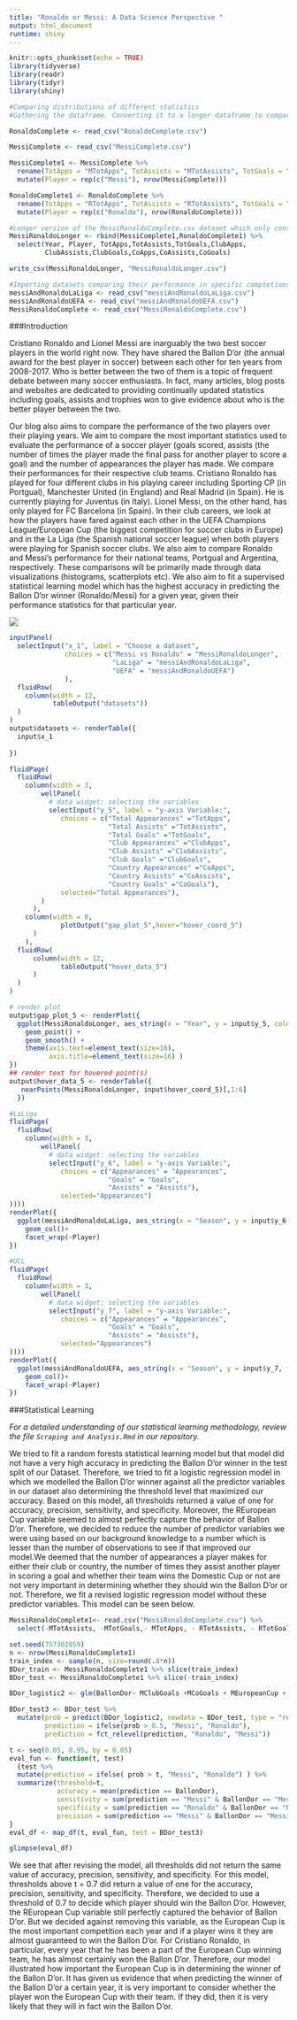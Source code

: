 ```yaml
---
title: "Ronaldo or Messi: A Data Science Perspective "
output: html_document
runtime: shiny
---
```


```r
knitr::opts_chunk$set(echo = TRUE)
library(tidyverse)
library(readr)
library(tidyr)
library(shiny)
```

```r
#Comparing distributions of different statistics
#Gathering the dataframe. Converting it to a longer dataframe to compare the two players on the same plot.  

RonaldoComplete <- read_csv("RonaldoComplete.csv")
```

```r
MessiComplete <- read_csv("MessiComplete.csv")
```

```r
MessiComplete1 <- MessiComplete %>%
  rename(TotApps = "MTotApps", TotAssists = "MTotAssists", TotGoals = "MTotGoals",ClubApps = "MClubApps",ClubAssists = "MClubAssists",ClubGoals = "MClubGoals",CoApps = "MCoApps",CoAssists = "MCoAssists",CoGoals = "MCoGoals")%>%
  mutate(Player = rep(c("Messi"), nrow(MessiComplete)))
```

```r
RonaldoComplete1 <- RonaldoComplete %>%
  rename(TotApps = "RTotApps", TotAssists = "RTotAssists", TotGoals = "RTotGoals",ClubApps = "RClubApps",ClubAssists = "RClubAssists",ClubGoals = "RClubGoals",CoApps = "RCoApps",CoAssists = "RCoAssists",CoGoals = "RCoGoals")%>%
  mutate(Player = rep(c("Ronaldo"), nrow(RonaldoComplete)))
```

```r
#Longer version of the MessiRonaldoComplete.csv dataset which only contains the quantitative predictor variables.
MessiRonaldoLonger <- rbind(MessiComplete1,RonaldoComplete1) %>%
  select(Year, Player, TotApps,TotAssists,TotGoals,ClubApps,
         ClubAssists,ClubGoals,CoApps,CoAssists,CoGoals)
```

```r
write_csv(MessiRonaldoLonger, "MessiRonaldoLonger.csv")
```

```r
#Importing datasets comparing their performance in specific comptetions.
messiAndRonaldoLaLiga <- read_csv("messiAndRonaldoLaLiga.csv")
messiAndRonaldoUEFA <- read_csv("messiAndRonaldoUEFA.csv")
MessiRonaldoComplete <- read_csv("MessiRonaldoComplete.csv")
```

###Introduction 

Cristiano Ronaldo and Lionel Messi are inarguably the two best soccer players in the world right now. They have shared the Ballon D’or (the annual award for the best player in soccer) between each other for ten years from 2008-2017. Who is better between the two of them is a topic of frequent debate between many soccer enthusiasts. In fact, many articles, blog posts and websites are dedicated to providing continually updated statistics including goals, assists and trophies won to give evidence about who is the better player between the two. 

Our blog also aims to compare the performance of the two players over their playing years. We aim to compare the most important statistics used to evaluate the performance of a soccer player (goals scored, assists (the number of times the player made the final pass for another player to score a goal) and the number of appearances the player has made. We compare their performances for their respective club teams. Cristiano Ronaldo has played for four different clubs in his playing career including Sporting CP (in Portgual), Manchester United (in England) and Real Madrid (in Spain). He is currently playing for Juventus (in Italy). Lionel Messi, on the other hand, has only played for FC Barcelona (in Spain). In their club careers, we look at how the players have fared against each other in the UEFA Champions League/European Cup (the biggest competition for soccer clubs in Europe) and in the La Liga (the Spanish national soccer league) when both players were playing for Spanish soccer clubs. We also aim to compare Ronaldo and Messi's performance for their national teams, Portgual and Argentina, respectively. These comparisons will be primarily made through data visualizations (histograms, scatterplots etc). We also aim to fit a supervised statistical learning model which has the highest accuracy in predicting the Ballon D'or winner (Ronaldo/Messi) for a given year, given their performance statistics for that particular year.

![](https://mirage.mathcs.carleton.edu/s/f3e9d4dcd233b8eecc390/files/Math285/Assignments/pair-homework-3-pair-homework-3-team-3/Picture.jpg)


```r
inputPanel(
  selectInput("x_1", label = "Choose a dataset",
              choices = c("Messi vs Ronaldo" = "MessiRonaldoLonger",
                          "LaLiga" = "messiAndRonaldoLaLiga",
                          "UEFA" = "messiAndRonaldoUEFA")
              ),
  fluidRow(
    column(width = 12,
           tableOutput("datasets"))
  )
)
output$datasets <- renderTable({
  input$x_1
  
})
```

```r
fluidPage(
  fluidRow( 
    column(width = 3,   
        wellPanel(                
          # data widget: selecting the variables 
          selectInput("y_5", label = "y-axis Variable:",
             choices = c("Total Appearances" ="TotApps",
                         "Total Assists" ="TotAssists",
                         "Total Goals" ="TotGoals",
                         "Club Appearances" ="ClubApps",
                         "Club Assists" ="ClubAssists",
                         "Club Goals" ="ClubGoals",
                         "Country Appearances" ="CoApps",
                         "Country Assists" ="CoAssists",
                         "Country Goals" ="CoGoals"), 
             selected="Total Appearances"),
        )
      ),
    column(width = 8, 
             plotOutput("gap_plot_5",hover="hover_coord_5")
      )
    ),
  fluidRow(
      column(width = 12, 
             tableOutput("hover_data_5")
      )
  )
)

# render plot
output$gap_plot_5 <- renderPlot({
  ggplot(MessiRonaldoLonger, aes_string(x = "Year", y = input$y_5, color = "Player")) + 
    geom_point() + 
    geom_smooth() +
    theme(axis.text=element_text(size=16),
          axis.title=element_text(size=16) )
})
## render text for hovered point(s)
output$hover_data_5 <- renderTable({
   nearPoints(MessiRonaldoLonger, input$hover_coord_5)[,1:6]
  })

```

```r
#LaLiga
fluidPage(
  fluidRow( 
    column(width = 3,   
        wellPanel(                
          # data widget: selecting the variables 
          selectInput("y_6", label = "y-axis Variable:",
             choices = c("Appearances" = "Appearances",
                         "Goals" = "Goals",
                         "Assists" = "Assists"),
             selected="Appearances")
))))
renderPlot({
  ggplot(messiAndRonaldoLaLiga, aes_string(x = "Season", y = input$y_6, fill = "Player")) + 
    geom_col()+
    facet_wrap(~Player)
})
```

```r
#UCL
fluidPage(
  fluidRow( 
    column(width = 3,   
        wellPanel(                
          # data widget: selecting the variables 
          selectInput("y_7", label = "y-axis Variable:",
             choices = c("Appearances" = "Appearances",
                         "Goals" = "Goals",
                         "Assists" = "Assists"),
             selected="Appearances")
))))
renderPlot({
  ggplot(messiAndRonaldoUEFA, aes_string(x = "Season", y = input$y_7, fill = "Player")) + 
    geom_col()+
    facet_wrap(~Player)
})
```

###Statistical Learning

*For a detailed understanding of our statistical learning methodology, review the file `Scraping and Analysis.Rmd` in our repository.*

We tried to fit a random forests statistical learning model but that model did not have a very high accuracy in predicting the Ballon D'or winner in the test split of our Dataset. Therefore, we tried to fit a logistic regression model in which we modelled the Ballon D'or winner against all the predictor variables in our dataset also determining the threshold level that maximized our accuracy. Based on this model, all thresholds returned a value of one for accuracy, precision, sensitivity, and specificity. Moreover, the REuropean Cup variable seemed to almost perfectly capture the behavior of Ballon D'or. Therefore, we decided to reduce the number of predictor variables we were using based on our background knowledge to a number which is lesser than the number of observations to see if that improved our model.We deemed that the number of appearances a player makes for either their club or country, the number of times they assist another player in scoring a goal and whether their team wins the Domestic Cup or not are not very important in determining whether they should win the Ballon D'or or not. Therefore, we fit a revised logistic regression model without these predictor variables. This model can be seen below.

```r
MessiRonaldoComplete1<- read.csv("MessiRonaldoComplete.csv") %>%
  select(-MTotAssists, -MTotGoals,- MTotApps, - RTotAssists, - RTotGoals, - RTotApps)
```

```r
set.seed(757302859)
n <- nrow(MessiRonaldoComplete1)
train_index <- sample(n, size=round(.8*n))
BDor_train <- MessiRonaldoComplete1 %>% slice(train_index)
BDor_test <- MessiRonaldoComplete1 %>% slice(-train_index)
```

```r
BDor_logistic2 <- glm(BallonDor~ MClubGoals +MCoGoals + MEuropeanCup + MLeague+ RClubGoals + RCoGoals+ REuropeanCup + RLeague, data=BDor_train, family = binomial)
```

```r
BDor_test3 <- BDor_test %>% 
  mutate(prob = predict(BDor_logistic2, newdata = BDor_test, type = "response"),
         prediction = ifelse(prob > 0.5, "Messi", "Ronaldo"),
         prediction = fct_relevel(prediction, "Ronaldo", "Messi"))
```

```r
t <- seq(0.05, 0.95, by = 0.05)
eval_fun <- function(t, test) 
  {test %>%
  mutate(prediction = ifelse( prob > t, "Messi", "Ronaldo") ) %>%
  summarize(threshold=t, 
            accuracy = mean(prediction == BallonDor), 
            sensitivity = sum(prediction == "Messi" & BallonDor == "Messi")/sum(BallonDor == "Messi"),
            specificity = sum(prediction == "Ronaldo" & BallonDor == "Ronaldo")/sum(BallonDor == "Ronaldo"),
            precision = sum(prediction == "Messi" & BallonDor == "Messi")/sum(prediction == "Messi"))
}
eval_df <- map_df(t, eval_fun, test = BDor_test3)
```

```r
glimpse(eval_df)
```

We see that after revising the model, all thresholds did not return the same value of accuracy, precision, sensitivity, and specificity. For this model, thresholds above t = 0.7 did return a value of one for the accuracy, precision, sensitivity, and specificity. Therefore, we decided to use a threshold of 0.7 to decide which player should win the Ballon D'or.
However, the REuropean Cup variable still perfectly captured the behavior of Ballon D'or. But we decided against removing this variable, as the European Cup is the most important competition each year and if a player wins it they are almost guaranteed to win the Ballon D'or. For Cristiano Ronaldo, in particular, every year that he has been a part of the European Cup winning team, he has almost certainly won the Ballon D'or.
Therefore, our model illustrated how important the European Cup is in determining the winner of the Ballon D'or. It has given us evidence that when predicting the winner of the Ballon D'or a certain year, it is very important to consider whether the player won the European Cup with their team. If they did, then it is very likely that they will in fact win the Ballon D'or.
